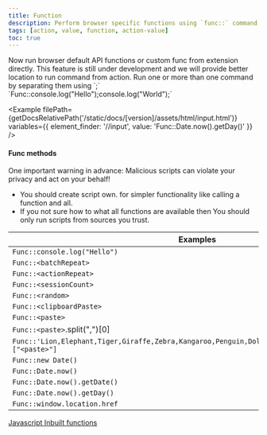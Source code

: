 ```yaml
---
title: Function
description: Perform browser specific functions using `func::` command its limited to browser specific functions only and not user defined.
tags: [action, value, function, action-value]
toc: true
---
```



<Callout type="info">
  Now run browser default API functions or custom func from extension directly. This feature is still under development
  and we will provide better location to run command from action. Run one or more than one command by separating them
  using `;` <br />
  `Func::console.log("Hello");console.log("World");`
</Callout>

<Example
  filePath={getDocsRelativePath('/static/docs/[version]/assets/html/input.html')}
  variables={{
    element_finder: '//input',
    value: 'Func::Date.now().getDay()'
  }}
/>

<Callout type="danger">

#### Func methods

One important warning in advance: Malicious scripts can violate your privacy and act on your behalf!

- You should create script own. for simpler functionality like calling a function and all.
- If you not sure how to what all functions are available then You should only run scripts from sources you trust.

</Callout>

<BsTable>

| **Examples**                                                                                             |
| -------------------------------------------------------------------------------------------------------- |
| `Func::console.log("Hello")`                                                                             |
| `Func::<batchRepeat>`                                                                                    |
| `Func::<actionRepeat>`                                                                                   |
| `Func::<sessionCount>`                                                                                   |
| `Func::<random>`                                                                                         |
| `Func::<clipboardPaste>`                                                                                 |
| `Func::<paste>`                                                                                          |
| `Func::<paste>`.split(",")[0]                                                                            |
| `Func::'Lion,Elephant,Tiger,Giraffe,Zebra,Kangaroo,Penguin,Dolphin,Panda,Leopard'.split(",")["<paste>"]` |
| `Func::new Date()`                                                                                       |
| `Func::Date.now()`                                                                                       |
| `Func::Date.now().getDate()`                                                                             |
| `Func::Date.now().getDay()`                                                                              |
| `Func::window.location.href`                                                                             |

</BsTable>

<a href="https://www.tutorialspoint.com/javascript/javascript_builtin_functions.htm" target="_blank">
  Javascript Inbuilt functions
</a>
